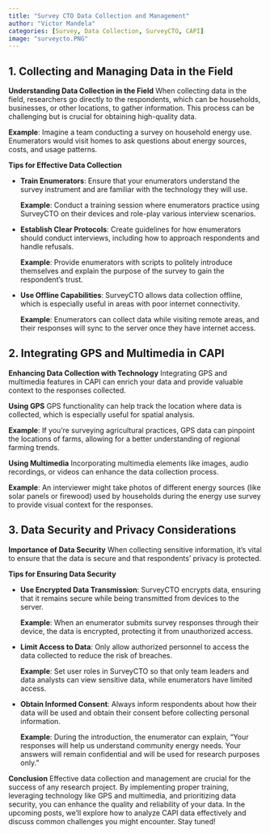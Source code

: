 ```yaml
---
title: "Survey CTO Data Collection and Management"
author: "Victor Mandela"
categories: [Survey, Data Collection, SurveyCTO, CAPI]
image: "surveycto.PNG"
---
```


## 1. Collecting and Managing Data in the Field

**Understanding Data Collection in the Field** When collecting data in the field, researchers go directly to the respondents, which can be households, businesses, or other locations, to gather information. This process can be challenging but is crucial for obtaining high-quality data.

**Example**: Imagine a team conducting a survey on household energy use. Enumerators would visit homes to ask questions about energy sources, costs, and usage patterns.

**Tips for Effective Data Collection**

-   **Train Enumerators**: Ensure that your enumerators understand the survey instrument and are familiar with the technology they will use.

    **Example**: Conduct a training session where enumerators practice using SurveyCTO on their devices and role-play various interview scenarios.

-   **Establish Clear Protocols**: Create guidelines for how enumerators should conduct interviews, including how to approach respondents and handle refusals.

    **Example**: Provide enumerators with scripts to politely introduce themselves and explain the purpose of the survey to gain the respondent's trust.

-   **Use Offline Capabilities**: SurveyCTO allows data collection offline, which is especially useful in areas with poor internet connectivity.

    **Example**: Enumerators can collect data while visiting remote areas, and their responses will sync to the server once they have internet access.

## 2. Integrating GPS and Multimedia in CAPI

**Enhancing Data Collection with Technology** Integrating GPS and multimedia features in CAPI can enrich your data and provide valuable context to the responses collected.

**Using GPS** GPS functionality can help track the location where data is collected, which is especially useful for spatial analysis.

**Example**: If you’re surveying agricultural practices, GPS data can pinpoint the locations of farms, allowing for a better understanding of regional farming trends.

**Using Multimedia** Incorporating multimedia elements like images, audio recordings, or videos can enhance the data collection process.

**Example**: An interviewer might take photos of different energy sources (like solar panels or firewood) used by households during the energy use survey to provide visual context for the responses.

## 3. Data Security and Privacy Considerations

**Importance of Data Security** When collecting sensitive information, it’s vital to ensure that the data is secure and that respondents' privacy is protected.

**Tips for Ensuring Data Security**

-   **Use Encrypted Data Transmission**: SurveyCTO encrypts data, ensuring that it remains secure while being transmitted from devices to the server.

    **Example**: When an enumerator submits survey responses through their device, the data is encrypted, protecting it from unauthorized access.

-   **Limit Access to Data**: Only allow authorized personnel to access the data collected to reduce the risk of breaches.

    **Example**: Set user roles in SurveyCTO so that only team leaders and data analysts can view sensitive data, while enumerators have limited access.

-   **Obtain Informed Consent**: Always inform respondents about how their data will be used and obtain their consent before collecting personal information.

    **Example**: During the introduction, the enumerator can explain, "Your responses will help us understand community energy needs. Your answers will remain confidential and will be used for research purposes only."

**Conclusion** Effective data collection and management are crucial for the success of any research project. By implementing proper training, leveraging technology like GPS and multimedia, and prioritizing data security, you can enhance the quality and reliability of your data. In the upcoming posts, we’ll explore how to analyze CAPI data effectively and discuss common challenges you might encounter. Stay tuned!
